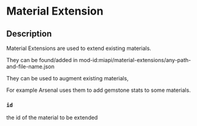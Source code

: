 # Material Extension

## Description

Material Extensions are used to extend existing materials.    
They can be found/added in mod-id:miapi/material-extensions/any-path-and-file-name.json  
They can be used to augment existing materials,    
For example Arsenal uses them to add gemstone stats to some materials.  
  
### `id`   
the id of the material to be extended


